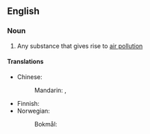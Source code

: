 ==English==

===Noun===
{{en-noun}}

# Any substance that gives rise to [[air pollution]]

====Translations====
{{trans-top|substance}}
* Chinese:
*: Mandarin: {{t+|cmn|空氣污染物}}, {{t+|cmn|空气污染物|tr=kōngqì wūrǎn}}
* Finnish: {{t|fi|ilmansaaste}}
* Norwegian:
*: Bokmål: {{t|nb|luftforurensning|m|f}}
{{trans-mid}}
{{trans-bottom}}